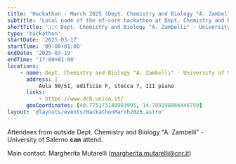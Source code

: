 ```yaml
---
title: 'Hackathon - March 2025 (Dept. Chemistry and Biology "A. Zambelli" - University of Salerno)'
subtitle: 'Local node of the nf-core hackathon at Dept. Chemistry and Biology "A. Zambelli" - University of Salerno, Italy'
shortTitle: '🇮🇹 Dept. Chemistry and Biology "A. Zambelli" - University of Salerno'
type: 'hackathon'
startDate: '2025-03-17'
startTime: '09:00+01:00'
endDate: '2025-03-19'
endTime: '17:00+01:00'
locations:
    - name: Dept. Chemistry and Biology "A. Zambelli" - University of Salerno
      address: |
          Aula 50/51, edificio F, stecca 7, III piano
      links:
          - https://www.dcb.unisa.it/
      geoCoordinates: [40.775173140983995, 14.789198866446759]
layout: '@layouts/events/HackathonMarch2025.astro'
---
```


Attendees from outside Dept. Chemistry and Biology "A. Zambelli" - University of Salerno **can** attend.

Main contact: Margherita Mutarelli ([margherita.mutarelli@cnr.it](mailto:margherita.mutarelli@cnr.it))
